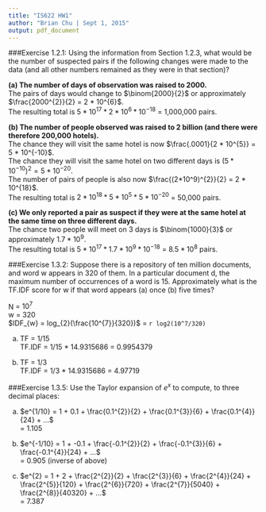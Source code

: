 ```yaml
---
title: "IS622 HW1"
author: "Brian Chu | Sept 1, 2015"
output: pdf_document
---
```


###Exercise 1.2.1: Using the information from Section 1.2.3, what would be the number of suspected pairs if the following changes were made to the data (and all other numbers remained as they were in that section)?  
  

**(a) The number of days of observation was raised to 2000.**    
The pairs of days would change to $\binom{2000}{2}$ or approximately $\frac{2000^{2}}{2} = 2 * 10^{6}$.  
The resulting total is $5 * 10^{17} * 2 * 10^{6} * 10^{-18}$ = 1,000,000 pairs. 

**(b) The number of people observed was raised to 2 billion (and there were therefore 200,000 hotels).**    
The chance they will visit the same hotel is now $\frac{.0001}{2 * 10^{5}} = 5 * 10^{-10}$.  
The chance they will visit the same hotel on two different days is $(5 * 10^{-10})^{2} = 5 * 10^{-20}$.  
The number of pairs of people is also now $\frac{(2*10^9)^{2}}{2} = 2 * 10^{18}$.  
The resulting total is $2 * 10^{18} * 5 * 10^{5} * 5 * 10^{-20}$ = 50,000 pairs.  

**(c) We only reported a pair as suspect if they were at the same hotel at the same time on three different days.**  
The chance two people will meet on 3 days is $\binom{1000}{3}$ or approximately $1.7 * 10^{9}$.  
The resulting total is $5 * 10^{17} * 1.7 * 10^{9} * 10^{-18}$ = $8.5 * 10^{8}$ pairs. 


###Exercise 1.3.2: Suppose there is a repository of ten million documents, and word w appears in 320 of them. In a particular document d, the maximum number of occurrences of a word is 15. Approximately what is the TF.IDF score for w if that word appears (a) once (b) five times?  
  
N = $10^{7}$  
w = 320  
$IDF_{w} = log_{2}(\frac{10^{7}}{320})$ = `r log2(10^7/320)`

(a) TF = 1/15  
TF.IDF = 1/15 * 14.9315686 = 0.9954379  
  
(b) TF = 1/3  
TF.IDF = 1/3 * 14.9315686 = 4.97719 


###Exercise 1.3.5: Use the Taylor expansion of $e^{x}$ to compute, to three decimal places:  

(a) $e^{1/10} = 1 + 0.1 + \frac{0.1^{2}}{2} + \frac{0.1^{3}}{6} + \frac{0.1^{4}}{24} + ...$  
= 1.105  
  
(b) $e^{-1/10} = 1 + -0.1 + \frac{-0.1^{2}}{2} + \frac{-0.1^{3}}{6} + \frac{-0.1^{4}}{24} + ...$  
= 0.905 (inverse of above)

(c) $e^{2} = 1 + 2 + \frac{2^{2}}{2} + \frac{2^{3}}{6} + \frac{2^{4}}{24} + \frac{2^{5}}{120} + \frac{2^{6}}{720} + \frac{2^{7}}{5040} + \frac{2^{8}}{40320} + ...$  
= 7.387 

